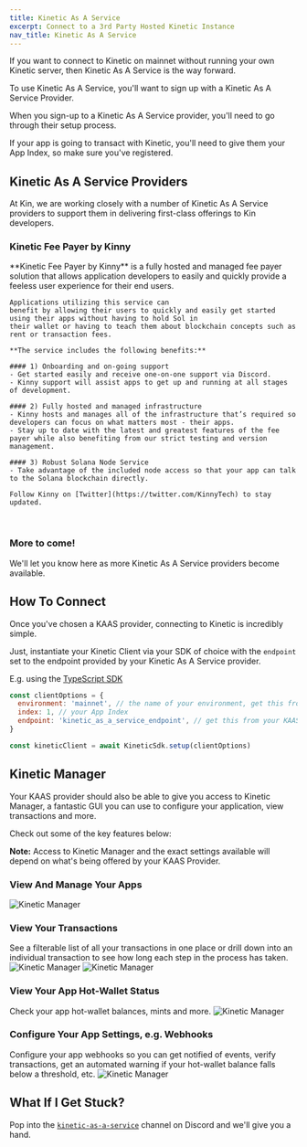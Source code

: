 ```yaml
---
title: Kinetic As A Service
excerpt: Connect to a 3rd Party Hosted Kinetic Instance
nav_title: Kinetic As A Service
---
```


If you want to connect to Kinetic on mainnet without running your own Kinetic server, then Kinetic As A Service is the way forward.

To use Kinetic As A Service, you'll want to sign up with a Kinetic As A Service Provider.

When you sign-up to a Kinetic As A Service provider, you'll need to go through their setup process.

If your app is going to transact with Kinetic, you'll need to give them your App Index, so make sure you've registered.

<RegisterApp />

## Kinetic As A Service Providers

At Kin, we are working closely with a number of Kinetic As A Service providers to support them in delivering first-class offerings to Kin developers.

### Kinetic Fee Payer by Kinny

<div className="w-full kineticAsAService">
  <NavCard
    jpgFile="kinny"
    largeIcon
    link={{ url: 'https://discord.gg/wAERWVn4V5', label: 'Sign Up Now' }}
  >
    **Kinetic Fee Payer by Kinny** is a fully hosted and managed fee payer solution that allows application developers to
    easily and quickly provide a feeless user experience for their end users. 
    
    Applications utilizing this service can
    benefit by allowing their users to quickly and easily get started using their apps without having to hold Sol in
    their wallet or having to teach them about blockchain concepts such as rent or transaction fees.

    **The service includes the following benefits:**

    #### 1) Onboarding and on-going support
    - Get started easily and receive one-on-one support via Discord.
    - Kinny support will assist apps to get up and running at all stages of development.

    #### 2) Fully hosted and managed infrastructure
    - Kinny hosts and manages all of the infrastructure that’s required so developers can focus on what matters most - their apps.
    - Stay up to date with the latest and greatest features of the fee payer while also benefiting from our strict testing and version management.

    #### 3) Robust Solana Node Service
    - Take advantage of the included node access so that your app can talk to the Solana blockchain directly.

    Follow Kinny on [Twitter](https://twitter.com/KinnyTech) to stay updated.

  </NavCard>
</div>
<br />

### More to come!

We'll let you know here as more Kinetic As A Service providers become available.

## How To Connect

Once you've chosen a KAAS provider, connecting to Kinetic is incredibly simple.

Just, instantiate your Kinetic Client via your SDK of choice with the `endpoint` set to the endpoint provided by your Kinetic As A Service provider.

E.g. using the [TypeScript SDK](/docs/developers/typescript)

```js
const clientOptions = {
  environment: 'mainnet', // the name of your environment, get this from your KAAS provider
  index: 1, // your App Index
  endpoint: 'kinetic_as_a_service_endpoint', // get this from your KAAS provider
}

const kineticClient = await KineticSdk.setup(clientOptions)
```

## Kinetic Manager

Your KAAS provider should also be able to give you access to Kinetic Manager, a fantastic GUI you can use to configure your application, view transactions and more.

Check out some of the key features below:

**Note:** Access to Kinetic Manager and the exact settings available will depend on what's being offered by your KAAS Provider.

### View And Manage Your Apps

![Kinetic Manager](/images/kinetic-manager/kinetic-manager-apps.png)

### View Your Transactions

See a filterable list of all your transactions in one place or drill down into an individual transaction to see how long each step in the process has taken.
![Kinetic Manager](/images/kinetic-manager/kinetic-manager-transactions.png)
![Kinetic Manager](/images/kinetic-manager/kinetic-manager-transaction.png)

### View Your App Hot-Wallet Status

Check your app hot-wallet balances, mints and more.
![Kinetic Manager](/images/kinetic-manager/kinetic-manager-wallets.png)

### Configure Your App Settings, e.g. Webhooks

Configure your app webhooks so you can get notified of events, verify transactions, get an automated warning if your hot-wallet balance falls below a threshold, etc.
![Kinetic Manager](/images/kinetic-manager/kinetic-manager-settings-webhooks.png)

## What If I Get Stuck?

Pop into the [`kinetic-as-a-service`](https://discord.com/channels/808859554997469244/1047013961092055182) channel on Discord and we'll give you a hand.

<Help />
